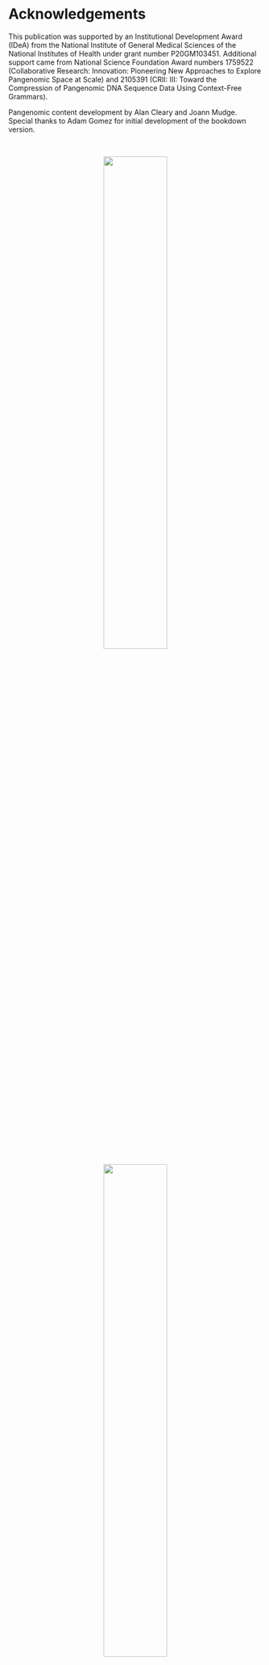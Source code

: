 # Acknowledgements

This publication was supported by an Institutional Development Award (IDeA) from the National Institute of General Medical Sciences of the National Institutes of Health under grant number P20GM103451. Additional support came from National Science Foundation Award numbers 1759522 (Collaborative Research: Innovation: Pioneering New Approaches to Explore Pangenomic Space at Scale) and 2105391 (CRII: III: Toward the Compression of Pangenomic DNA Sequence Data Using Context-Free Grammars).

Pangenomic content development by Alan Cleary and Joann Mudge. Special thanks to Adam Gomez for initial development of the bookdown version.

<br>

<center>
![](./Figures/INBRE_Logo_Grad_transparent-2019.png){width=50%} 

<br>

![](./Figures/ncgr.png){width=50%} 
</center>

# License and Copyright

Creative Commons Attribution-NonCommercial-NoDerivatives 4.0
https://creativecommons.org/licenses/by-nc-nd/4.0/

© 2023 National Center for Genome Resources
